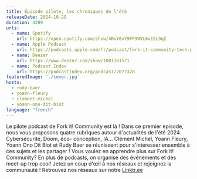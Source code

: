 ```yaml
---
title: Épisode pilote, les chroniques de l'été 
releaseDate: 2024-10-29
duration: 4289
urls:
  - name: Spotify
    url: https://open.spotify.com/show/4RnY8xY9FF9WVL6x15L9qZ
  - name: Apple Podcast
    url: https://podcasts.apple.com/fr/podcast/fork-it-community-tech-podcast-fr/id1776912422?i=1000674913322
  - name: Deezer
    url: https://www.deezer.com/show/1001361571
  - name: Podcast Index
    url: https://podcastindex.org/podcast/7077328
featuredImage: './cover.jpg'
hosts:
  - rudy-baer
  - yoann-fleury
  - clement-michel
  - yoann-ono-dit-biot
language: "french"
---
```


Le pilote podcast de Fork it! Community est là ! Dans ce premier episode, nous vous
proposons quatre rubriques autour d'actualités de l'été 2024. Cybersécurité, Doom, éco-
conception, IA... Clément Michel, Yoann Fleury, Yoann Ono Dit Biot et Rudy Baer se réunissent
pour s'intéresser ensemble à ces sujets et les partager ! Vous voulez en apprendre plus sur
Fork it! Community? En plus de podcasts, on organise des événements et des meet-up trop
cool! Jetez un coup d'œil à nos réseaux et rejoignez la communauté ! Retrouvez nos réseaux
sur notre [Linktr.ee](https://linktr.ee/forkit.community)